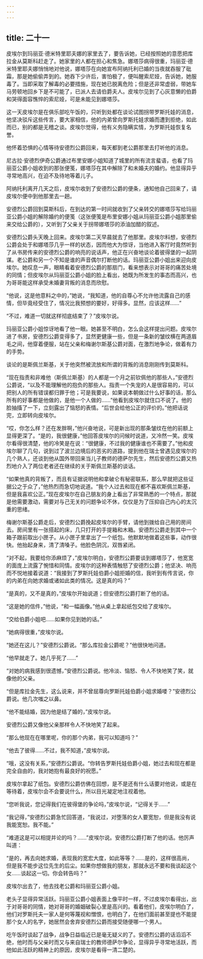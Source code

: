 ```yaml
---
---
---
```

title: 二十一
---



皮埃尔到玛丽亚·德米特里耶夫娜的家里去了，要告诉她，已经按照她的意愿把库拉金从莫斯科赶走了。她家里的人都在担心和焦急。娜塔莎病得很重，玛丽亚·德米特里耶夫娜悄悄地对他说，娜塔莎在向她宣布阿纳托利已婚的当夜就吞服了砒霜，那是她偷偷弄到的。她吞下少许后，害怕极了，便叫醒索尼娅，告诉她，她服毒了。当即采取了解毒的必要措施，现在她已脱离危险；但是还非常虚弱，带她车马劳顿地回乡下是不可能了，已派人去请伯爵夫人。皮埃尔见到了心灰意懒的伯爵和哭得面容憔悴的索尼娅，可是未能见到娜塔莎。

这一天皮埃尔是在俱乐部吃午饭的，只听到处都在谈论试图拐带罗斯托娃的消息，他坚决驳斥这些传言，要大家相信，他的内弟曾向罗斯托娃求婚而遭到拒绝，如此而已，别的都是无稽之谈。皮埃尔觉得，他有义务隐瞒实情，为罗斯托娃恢复名誉。

他怀着恐惧的心情等待安德烈公爵回来，每天都到老公爵那里去打听他的消息。

尼古拉·安德烈伊奇公爵通过布里安娜小姐知道了城里的所有流言蜚语，也看了玛丽亚公爵小姐收到的那张便笺，娜塔莎在其中解除了和未婚夫的婚约。他显得异乎寻常地高兴，在迫不及待地等着儿子。

阿纳托利离开几天之后，皮埃尔收到了安德烈公爵的便条，通知他自己回来了，请皮埃尔便中到他那里去一趟。

安德烈公爵回到莫斯科后，在到达的第一时间就收到了父亲转交的娜塔莎写给玛丽亚公爵小姐的解除婚约的便笺（这张便笺是布里安娜小姐从玛丽亚公爵小姐那里偷来交给公爵的），又听到了父亲关于拐带娜塔莎的添油加醋的叙述。

安德烈公爵头天晚上回来。皮埃尔第二天早晨就去了他那里。皮埃尔料想，安德烈公爵会处于和娜塔莎几乎一样的状态，因而他大为惊讶，当他进入客厅时竟然听到了从书房传来的安德烈公爵的响亮的说话声，他正在兴奋地谈论着彼得堡的一起阴谋。老公爵和另一个不知是谁的声音偶尔打断他的话。玛丽亚公爵小姐出来迎向皮埃尔。她叹息一声，眼睛看着安德烈公爵的那扇门，看来想表示对哥哥的痛苦处境的同情；但皮埃尔从玛丽亚公爵小姐的脸上看出，她既为所发生的事态而高兴，也为哥哥能这样承受未婚妻背叛的消息而欣慰。

“他说，这是他意料之中的，”她说，“我知道，他的自尊心不允许他流露自己的感情，但毕竟经受住了，情况比我预想的要好，好得多。显然，应该这样……”

“不过，难道一切就这样彻底结束了？”皮埃尔说。

玛丽亚公爵小姐惊讶地看了他一眼。她甚至不明白，怎么会这样提出问题。皮埃尔进了书房，安德烈公爵变得多了，显然更健康一些，但是一条新的皱纹横在两道眉毛之间，他穿着便服，站在父亲和梅谢尔斯基公爵对面，在激烈地争论，做着有力的手势。

谈论的是斯佩兰斯基，关于他突然被流放和所谓的背叛的消息刚刚传到莫斯科。

“现在指责和非难他（斯佩兰斯基）的人都是一个月之前钦佩他的那些人，”安德烈公爵说，“以及不能理解他的抱负的那些人。指责一个失宠的人是很容易的，可以把别人的所有错误都归罪于他；可是我要说，如果说本朝做过什么好事的话，那么所有的好事都是他做的，是他一个人做的……”他看到皮埃尔就住口不说了。他的脸抽搐了一下，立刻露出了恼怒的表情。“后世会给他公正的评价的。”他把话说完，立即转向皮埃尔。

“哎，你怎么样？还在发胖啊，”他兴奋地说，可是新出现的那条皱纹在他的前额上显得更深了。“是的，我很健康，”他回答皮埃尔的问候时说道，又冷然一笑。皮埃尔看得很清楚，他的冷笑是在说：“很健康，不过我的健康谁也不需要了。”他和皮埃尔聊了几句，说到过了波兰边境后的恶劣的道路，提到他在瑞士曾遇见皮埃尔的几个熟人，还谈到他从国外带回来当儿子教师的德萨尔先生，然后安德烈公爵又热烈地介入了两位老者还在继续的关于斯佩兰斯基的谈话。

“如果他真的背叛了，而且有证据说明他和拿破仑有秘密联系，那么早就把这些证据公之于众了，”他热烈而急切地说道。“我个人过去和现在都不喜欢斯佩兰斯基，但是我喜欢公正。”现在皮埃尔在自己朋友的身上看出了非常熟悉的一个特点，那就是他需要激动，需要对与己无关的问题争论不休，仅仅是为了压抑自己内心的太沉重的思绪。

梅谢尔斯基公爵走后，安德烈公爵挽起皮埃尔的手臂，请他到拨给自己用的房间去。房间里有一张搭起的床，几只打开的手提箱和木箱。安德烈公爵走到其中一个箱子跟前取出小匣子。从小匣子里拿出了一个纸包。他默默地做着这些事，动作很快。他抬起身来，清了清嗓子。他脸色阴沉，双唇紧闭。

“对不起，我要给你添麻烦了，”皮埃尔明白，安德烈公爵要谈到娜塔莎了，他宽宽的面庞上流露了惋惜和同情。皮埃尔的这种表情触怒了安德烈公爵；他坚决、响亮而不悦地接着说道：“我接到了罗斯托娃伯爵小姐拒婚的信，我听到有传言说，你的内弟在向她求婚或诸如此类的情况。这是真的吗？”

“是真的，又不是真的，”皮埃尔开始说道；但安德烈公爵打断了他的话。

“这是她的信件，”他说，“和一幅画像。”他从桌上拿起纸包交给了皮埃尔。

“交给伯爵小姐吧……如果你见到她的话。”

“她病得很重，”皮埃尔说。

“她还在这儿？”安德烈公爵说。“那么库拉金公爵呢？”他很快地问道。

“他早就走了。她几乎死了……”

“对她的病我感到很遗憾，”安德烈公爵说。他冷淡、恼怒、令人不快地笑了笑，就像他的父亲。

“但是库拉金先生，这么说来，并不曾屈尊向罗斯托娃伯爵小姐求婚喽？”安德烈公爵说。他几次嗤之以鼻。

“他不能结婚，因为他是结了婚的，”皮埃尔说。

安德烈公爵又像他父亲那样令人不快地笑了起来。

“那么他现在在哪里呢，你的那个内弟，我可以知道吗？”

“他去了彼得……不过，我不知道，”皮埃尔说。

“哦，这没有关系，”安德烈公爵说。“你转告罗斯托娃伯爵小姐，她过去和现在都是完全自由的，我对她抱有最良好的祝愿。”

皮埃尔拿起了纸包。安德烈公爵仿佛在回想，是不是还有什么话要对他说，或是在等待着，皮埃尔会不会要说什么，所以目光凝定地注视着他。

“您听我说，您记得我们在彼得堡的争论吗，”皮埃尔说，“记得关于……”

“我记得，”安德烈公爵急忙回答道，“我说过，对堕落的女人要宽恕，但是我没有说我能宽恕。我不能。”

“难道这是可以相提并论的吗？……”皮埃尔说。安德烈公爵打断了他的话。他厉声叫道：

“是的，再去向她求婚，表现我的宽宏大度，如此等等？……是的，这样很高尚，但是我不能步这位先生的后尘。如果你想做我的朋友，那就永远不要和我谈起这个女……谈起这一切。你会转告吗？”

皮埃尔出去了，他去找老公爵和玛丽亚公爵小姐。

老头子显得异常活跃。玛丽亚公爵小姐表面上像平时一样，不过皮埃尔看得出，出于对哥哥的同情，她对哥哥的婚姻破裂心里是高兴的。看着他们，皮埃尔明白了，他们对罗斯托夫一家人是何等蔑视和憎恨，也明白了，在他们面前甚至提也不能提那个女人的名字，她居然会舍弃安德烈公爵而接受随便哪一个男人。

吃午饭时谈起了战争，战争日益临近已是毫无疑义的了。安德烈公爵的话滔滔不绝，他时而与父亲时而又与来自瑞士的教师德萨尔争论，显得异乎寻常地活跃，而他如此活跃的精神上的原因，皮埃尔是看得一清二楚的。